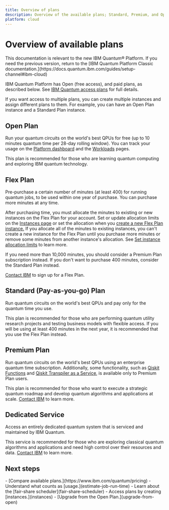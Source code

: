 ```yaml
---
title: Overview of plans
description: Overview of the available plans; Standard, Premium, and Open
platform: cloud
---
```


<span id="cloud-plans"></span>
# Overview of available plans

<Admonition type="note">
This documentation is relevant to the new IBM Quantum&reg; Platform. If you need the previous version, return to the [IBM Quantum Platform Classic documentation.](https://docs.quantum.ibm.com/guides/setup-channel#ibm-cloud)
</Admonition>

IBM Quantum Platform has Open (free access), and paid plans, as described below. See [IBM Quantum access plans](https://www.ibm.com/quantum/pricing) for full details.

If you want access to multiple plans, you can create multiple instances and assign different plans to them.  For example, you can have an Open Plan instance and a Standard Plan instance.

## Open Plan

Run your quantum circuits on the world's best QPUs for free (up to 10 minutes quantum time per 28-day rolling window). You can track your usage on the [Platform dashboard](https://quantum.cloud.ibm.com/) and the [Workloads](https://quantum.cloud.ibm.com/workloads) pages.

This plan is recommended for those who are learning quantum computing and exploring IBM quantum technology.

## Flex Plan

Pre-purchase a certain number of minutes (at least 400) for running quantum jobs, to be used within one year of purchase.  You can purchase more minutes at any time.

After purchasing time, you must allocate the minutes to existing or new instances on the Flex Plan for your account.  Set or update allocation limits on the [Instances page](https://quantum.cloud.ibm.com/instances) or set the allocation when you [create a new Flex Plan instance.](/docs/guides/instances)  If you allocate all of the minutes to existing instances, you can't create a new instance for the Flex Plan until you purchase more minutes or remove some minutes from another instance's allocation. See [Set instance allocation limits](allocation-limits) to learn more.

If you need more than 10,000 minutes, you should consider a Premium Plan subscription instead. If you don't want to purchase 400 minutes, consider the Standard Plan instead.

[Contact IBM](https://www.ibm.com/account/reg/us-en/signup?formid=MAIL-quantum) to sign up for a Flex Plan.


## Standard (Pay-as-you-go) Plan

Run quantum circuits on the world's best QPUs and pay only for the quantum time you use.

This plan is recommended for those who are performing quantum utility research projects and testing business models with flexible access. If you will be using at least 400 minutes in the next year, it is recommended that you use the Flex Plan instead.

## Premium Plan

Run quantum circuits on the world's best QPUs using an enterprise quantum time subscription. Additionally, some functionality, such as [Qiskit Functions](functions) and [Qiskit Transpiler as a Service](qiskit-transpiler-service),  is available only to Premium Plan users.

This plan is recommended for those who want to execute a strategic quantum roadmap and develop quantum algorithms and applications at scale. [Contact IBM](https://www.ibm.com/account/reg/us-en/signup?formid=MAIL-quantum) to learn more.

## Dedicated Service

Access an entirely dedicated quantum system that is serviced and maintained by IBM Quantum.

This service is recommended for those who are exploring classical quantum algorithms and applications and need high control over their resources and data. [Contact IBM](https://www.ibm.com/account/reg/us-en/signup?formid=MAIL-quantum) to learn more.

## Next steps

<Admonition type="tip" title="Recommendations">
  -  [Compare available plans.](https://www.ibm.com/quantum/pricing)
  -  Understand what counts as [usage.](estimate-job-run-time)
  -  Learn about the [fair-share scheduler](fair-share-scheduler)
  -  Access plans by creating [instances.](instances)
  -  [Upgrade from the Open Plan.](upgrade-from-open)
</Admonition>


